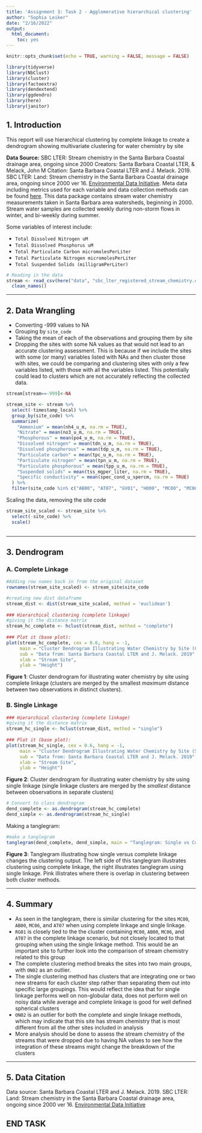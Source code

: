 ```yaml
---
title: 'Assignment 3: Task 2 - Agglomerative hierarchical clustering'
author: "Sophia Leiker"
date: "2/16/2022"
output: 
  html_document: 
    toc: yes
---
```


```r
knitr::opts_chunk$set(echo = TRUE, warning = FALSE, message = FALSE)

library(tidyverse)
library(NbClust)
library(cluster)
library(factoextra)
library(dendextend)
library(ggdendro)
library(here)
library(janitor)
```

## 1. Introduction

This report will use hierarchical clustering by complete linkage to create a dendrogram showing multivariate clustering for water chemistry by site


**Data Source:** SBC LTER: Stream chemistry in the Santa Barbara Coastal drainage area, ongoing since 2000
Creators: Santa Barbara Coastal LTER, & Melack, John M
Citation: Santa Barbara Coastal LTER and J. Melack. 2019. SBC LTER: Land: Stream chemistry in the Santa Barbara Coastal drainage area, ongoing since 2000 ver 16. [Environmental Data Initiative](https://doi.org/10.6073/pasta/67a558a24ceed9a0a5bf5e46ab841174). Meta data including metrics used for each variable and data collection methods can be found [here](https://portal.edirepository.org/nis/metadataviewer?packageid=knb-lter-sbc.6.16). This data package contains stream water chemistry measurements taken in Santa Barbara area watersheds, beginning in 2000. Stream water samples are collected weekly during non-storm flows in winter, and bi-weekly during summer.

Some variables of interest include:

- `Total Dissolved Nitrogen uM`
- `Total Dissolved Phosphorus uM`
- `Total Particulate Carbon micromolesPerLiter`
- `Total Particulate Nitrogen micromolesPerLiter`
- `Total Suspended Solids (milligramPerLiter)`


```r
# Reading in the data
stream <- read_csv(here("data", "sbc_lter_registered_stream_chemistry.csv")) %>% 
  clean_names()
```


***
## 2. Data Wrangling

- Converting -999 values to NA
- Grouping by `site_code`
- Taking the mean of each of the observations and grouping them by site 
- Dropping the sites with some NA values as that would not lead to an accurate clustering assessment. This is because if we include the sites with some (or many) variables listed with NAs and then cluster those with sites, we could be comparing and clustering sites with only a few variables listed, with those with all the variables listed. This potentially could lead to clusters which are not accurately reflecting the collected data. 

```r
stream[stream==-999]<-NA

stream_site <- stream %>% 
  select(-timestamp_local) %>% 
  group_by(site_code) %>% 
  summarize(
    "Ammonium" = mean(nh4_u_m, na.rm = TRUE),
    "Nitrate" = mean(no3_u_m, na.rm = TRUE),
    "Phosphorous" = mean(po4_u_m, na.rm = TRUE),
    "Dissolved nitrogen" = mean(tdn_u_m, na.rm = TRUE),
    "Dissolved phosphorous" = mean(tdp_u_m, na.rm = TRUE),
    "Particulate carbon" = mean(tpc_u_m, na.rm = TRUE),
    "Particulate nitrogen" = mean(tpn_u_m, na.rm = TRUE),
    "Particulate phosphorous" = mean(tpp_u_m, na.rm = TRUE),
    "Suspended solids" = mean(tss_mgper_liter, na.rm = TRUE),
    "Specific conductivity" = mean(spec_cond_u_spercm, na.rm = TRUE)
  ) %>% 
  filter(site_code %in% c("AB00", "AT07", "GV01", "HO00", "MC00", "MC06", "ON02", "RG01", "RS02" ))
```

Scaling the data, removing the site code

```r
stream_site_scaled <- stream_site %>% 
  select(-site_code) %>% 
  scale()
  
```

***

## 3. Dendrogram

### A. Complete Linkage

```r
#Adding row names back in from the original dataset
rownames(stream_site_scaled) <- stream_site$site_code

#creating new dist dataframe
stream_dist <- dist(stream_site_scaled, method = 'euclidean') 
 
### Hierarchical clustering (complete linkage)
#giving it the distance matrix
stream_hc_complete <- hclust(stream_dist, method = "complete")
 
### Plot it (base plot):
plot(stream_hc_complete, cex = 0.6, hang = -1,
     main = "Cluster Dendrogram Illustrating Water Chemistry by Site (Complete)",
     sub = "Data from: Santa Barbara Coastal LTER and J. Melack. 2019",
     xlab = "Stream Site",
     ylab = "Height")

```

**Figure 1**: Cluster dendrogram for illustrating water chemistry by site using complete linkage (clusters are merged by the smallest *maximum* distance between two observations in distinct clusters).

### B. Single Linkage 

```r

### Hierarchical clustering (complete linkage)
#giving it the distance matrix
stream_hc_single <- hclust(stream_dist, method = "single")
 
### Plot it (base plot):
plot(stream_hc_single, cex = 0.6, hang = -1,
     main = "Cluster Dendrogram Illustrating Water Chemistry by Site (Single)",
     sub = "Data from: Santa Barbara Coastal LTER and J. Melack. 2019",
     xlab = "Stream Site",
     ylab = "Height")
```

**Figure 2**: Cluster dendrogram for illustrating water chemistry by site using single linkage (single linkage clusters are merged by the *smallest* distance between observations in separate clusters)


```r
# Convert to class dendrogram 
dend_complete <- as.dendrogram(stream_hc_complete)
dend_simple <- as.dendrogram(stream_hc_single)
```

Making a tanglegram:
```r
#make a tanglegram
tanglegram(dend_complete, dend_simple, main = "Tanglegram: Single vs Complete Linkage", lab.cex = 1, common_subtrees_color_branches = TRUE, lwd = 2.0, edge.lwd = 2.5)
```

**Figure 3**: Tanglegram illustrating how single versus complete linkage changes the clustering output. The left side of this tanglegram illustrates clustering using complete linkage, the right illsutrates tanglegram using single linkage. Pink illistrates where there is overlap in clustering between both cluster methods. 

***
## 4. Summary
- As seen in the tanglegram, there is similar clustering for the sites `MC00`, `AB00`, `MC06`, and `AT07` when using complete linkage and single linkage. 
- `RG01` is closely tied to the the cluster containing `MC00`, `AB00`, `MC06`, and `AT07` in the complete linkage scenario, but not closely located to that grouping when using the single linkage method. This would be an important site to further look into the comparison of stream chemistry related to this group
- The complete clustering method breaks the sites into two main groups, with `ON02` as an outlier.
- The single clustering method has clusters that are integrating one or two new streams for each cluster step rather than separating them out into specific large groupings. This would reflect the idea that for single linkage performs well on non-globular data, does not perform well on noisy data while average and complete linkage is good for well defined spherical clusters
- `ON02` is an outlier for both the complete and single linkage methods, which may indicate that this site has stream chemistry that is most different from all the other sites included in analysis
- More analysis should be done to assess the stream chemistry of the streams that were dropped due to having NA values to see how the integration of these streams might change the breakdown of the clusters 



***

## 5. Data Citation

Data source: Santa Barbara Coastal LTER and J. Melack. 2019. SBC LTER: Land: Stream chemistry in the Santa Barbara Coastal drainage area, ongoing since 2000 ver 16. [Environmental Data Initiative](https://doi.org/10.6073/pasta/67a558a24ceed9a0a5bf5e46ab841174)

## END TASK




